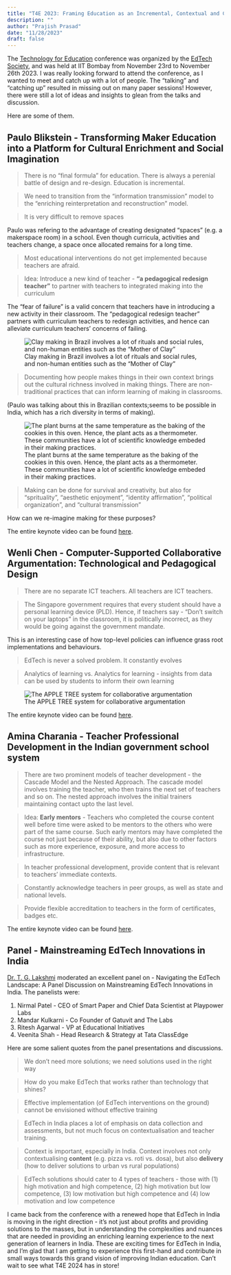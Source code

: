 ```yaml
---
title: "T4E 2023: Framing Education as an Incremental, Contextual and Cultural Endeavor"
description: ""
author: "Prajish Prasad"
date: "11/28/2023"
draft: false
---
```

The [Technology for Education](https://etsociety.org/t4e2023/) conference was organized by the [EdTech Society](https://etsociety.org/), and was held at IIT Bombay from November 23rd to November 26th 2023. I was really looking forward to attend the conference, as I wanted to meet and catch up with a lot of people. The "talking" and "catching up" resulted in missing out on many paper sessions! However, there were still a lot of ideas and insights to glean from the talks and discussion.

Here are some of them.

## Paulo Blikstein - Transforming Maker Education into a Platform for Cultural Enrichment and Social Imagination 
> There is no "final formula" for education. There is always a perenial battle of design and re-design. Education is incremental.


> We need to transition from the "information transmission" model to the "enriching reinterpretation and reconstruction" model.


> It is very difficult to remove spaces

Paulo was refering to the advantage of creating designated "spaces" (e.g. a makerspace room) in a school. Even though curricula, activities and teachers change, a space once allocated remains for a long time. 

> Most educational interventions do not get implemented because teachers are afraid.

> Idea: Introduce a new kind of teacher - **"a pedagogical redesign teacher"** to partner with teachers to integrated making into the curriculum

The "fear of failure" is a valid concern that teachers have in introducing a new activity in their classroom. The "pedagogical redesign teacher" partners with curriculum teachers to redesign activities, and hence can alleviate curriculum teachers' concerns of failing.

![Clay making in Brazil involves a lot of rituals and social rules, and non-human entities such as the "Mother of Clay"](clay_making_paulo.png)


> Documenting how people makes things in their own context brings out the cultural richness involved in making things. There are non-traditional practices that can inform learning of making in classrooms. 

(Paulo was talking about this in Brazilian contexts;seems to be possible in India, which has a rich diversity in terms of making).

![The plant burns at the same temperature as the baking of the cookies in this oven. Hence, the plant acts as a thermometer. These communities have a lot of scientific knowledge embeded in their making practices.](kiln_making_cookies_paulo.png)

> Making can be done for survival and creativity, but also for "sprituality", "aesthetic enjoyment", "identity affirmation", "political organization", and "cultural transmission"

How can we re-imagine making for these purposes?

The entire keynote video can be found [here](https://www.youtube.com/watch?v=yNOZQY-lysg).

## Wenli Chen - Computer-Supported Collaborative Argumentation: Technological and Pedagogical Design

> There are no separate ICT teachers. All teachers are ICT teachers.

> The Singapore government requires that every student should have a personal learning device (PLD). Hence, if teachers say - "Don't switch on your laptops" in the classroom, it is politically incorrect, as they would be going against the government mandate.

This is an interesting case of how top-level policies can influence grass root implementations and behaviours.

> EdTech is never a solved problem. It constantly evolves

> Analytics of learning vs. Analytics for learning - insights from data can be used by students to inform their own learning


![The APPLE TREE system for collaborative argumentation](apple_tree_wenli.png)

The entire keynote video can be found [here](https://www.youtube.com/watch?v=y28I3PkYZcI).

## Amina Charania - Teacher Professional Development in the Indian government school system

> There are two prominent models of teacher development - the Cascade Model and the Nested Approach. The cascade model involves training the teacher, who then trains the next set of teachers and so on. The nested approach involves the initial trainers maintaining contact upto the last level.


> Idea: **Early mentors** - Teachers who completed the course content well before time were asked to be mentors to the others who were part of the same course. Such early mentors may have completed the course not just because of their ability, but also due to other factors such as more experience, exposure, and more access to infrastructure.

> In teacher professional development, provide content that is relevant to teachers' immediate contexts.

> Constantly acknowledge teachers in peer groups, as well as state and national levels.

> Provide flexible accreditation to teachers in the form of certificates, badges etc.

The entire keynote video can be found [here](https://www.youtube.com/watch?v=OJYTVIC5C0I).

## Panel - Mainstreaming EdTech Innovations in India

[Dr. T. G. Lakshmi](https://www.linkedin.com/in/dr-t-g-lakshmi-1ab91349/) moderated an excellent panel on - Navigating the EdTech Landscape: A Panel Discussion on Mainstreaming EdTech Innovations in India. The panelists were:

1. Nirmal Patel - CEO of Smart Paper and Chief Data Scientist at Playpower Labs
2. Mandar Kulkarni - Co Founder of Gatuvit and The Labs
3. Ritesh Agarwal - VP at Educational Initiatives
4. Veenita Shah - Head Research & Strategy at Tata ClassEdge

Here are some salient quotes from the panel presentations and discussions.

> We don't need more solutions; we need solutions used in the right way

> How do you make EdTech that works rather than technology that shines?

> Effective implementation (of EdTech interventions on the ground) cannot be envisioned without effective training

> EdTech in India places a lot of emphasis on data collection and assessments, but not much focus on contextualisation and teacher training.

> Context is important, especially in India. Context involves not only contextualising **content** (e.g. pizza vs. roti vs. dosa), but also **delivery** (how to deliver solutions to urban vs rural populations)

> EdTech solutions should cater to 4 types of teachers - those with (1) high motivation and high competence, (2) high motivation but low competence, (3) low motivation but high competence and (4) low motivation and low competence  


I came back from the conference with a renewed hope that EdTech in India is moving in the right direction - it's not just about profits and providing solutions to the masses, but in understanding the complexities and nuances that are needed in providing an enriching learning experience to the next generation of learners in India. These are exciting times for EdTech in India, and I'm glad that I am getting to experience this first-hand and contribute in small ways towards this grand vision of improving Indian education. Can't wait to see what T4E 2024 has in store!

